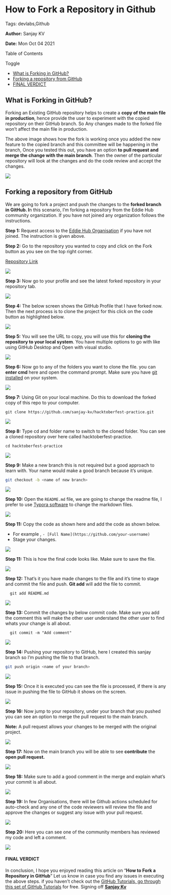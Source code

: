 How to Fork a Repository in Github
==================================

Tags: devlabs,Github

**Author:** Sanjay KV

**Date:** Mon Oct 04 2021

Table of Contents

Toggle

- [What is Forking in GitHub?](#what-is-forking-in-github)
- [Forking a repository from GitHub](#forking-a-repository-from-github)
- [FINAL VERDICT](#final-verdict)

What is Forking in GitHub?
--------------------------

Forking an Existing GitHub repository helps to create a **copy of the main file in production**, hence provide the user to experiment with the copied repository on their GitHub branch. So Any changes made to the forked file won’t affect the main file in production.

The above image shows how the fork is working once you added the new feature to the copied branch and this committee will be happening in the branch, Once you tested this out, you have an option **to pull request and merge the change with the main branch**. Then the owner of the particular repository will look at the changes and do the code review and accept the changes.

![](https://recodehive.com/wp-content/uploads/2021/04/Github-Repo-1024x509.png)

Forking a repository from GitHub
--------------------------------

We are going to fork a project and push the changes to the **forked branch in GitHub. I**n this scenario, I’m forking a repository from the Eddie Hub community organization. If you have not joined any organization follows the instructions.

**Step 1:** Request access to the [Eddie Hub Organisation](https://github.com/EddieHubCommunity) if you have not joined. The instruction is given above.

**Step 2:** Go to the repository you wanted to copy and click on the Fork button as you see on the top right corner.

[Repository Link](https://github.com/EddieHubCommunity/hacktoberfest-practice)

![](https://recodehive.com/wp-content/uploads/2021/10/image-1024x356.png)

**Step 3:** Now go to your profile and see the latest forked repository in your repository tab.

![](https://recodehive.com/wp-content/uploads/2021/10/image-1.png)

**Step 4:** The below screen shows the GitHub Profile that I have forked now. Then the next process is to clone the project for this click on the code button as highlighted below.

![](https://recodehive.com/wp-content/uploads/2021/10/image-2-1024x389.png)

**Step 5:** You will see the URL to copy, you will use this for **cloning the repository to your local system**. You have multiple options to go with like using GitHub Desktop and Open with visual studio.

![](https://recodehive.com/wp-content/uploads/2021/10/image-3.png)

**Step 6:** Now go to any of the folders you want to clone the file. you can **enter cmd** here and open the command prompt. Make sure you have [git installed](https://git-scm.com/downloads) on your system.

![](https://recodehive.com/wp-content/uploads/2021/10/image-4.png)

**Step 7:** Using Git on your local machine. Do this to download the forked copy of this repo to your computer.

    git clone https://github.com/sanjay-kv/hacktoberfest-practice.git

![](https://recodehive.com/wp-content/uploads/2021/10/image-5-1024x300.png)

**Step 8:** Type cd and folder name to switch to the cloned folder. You can see a cloned repository over here called hacktoberfest-practice.

    cd hacktoberfest-practice

![](https://recodehive.com/wp-content/uploads/2021/10/image-6-1024x393.png)

**Step 9:** Make a new branch this is not required but a good approach to learn with. Your name would make a good branch because it’s unique.
```bash copy
git checkout -b <name of new branch>
```
![](https://recodehive.com/wp-content/uploads/2021/10/image-7-1024x441.png)

**Step 10:** Open the `README.md` file, we are going to change the readme file, I prefer to use [Typora software](https://typora.io/) to change the markdown files.

![](https://recodehive.com/wp-content/uploads/2021/10/image-8-1024x381.png)

**Step 11:** Copy the code as shown here and add the code as shown below.

*   For example , `- [Full Name](https://github.com/your-username)`
*   Stage your changes.

![](https://recodehive.com/wp-content/uploads/2021/10/image-9.png)

**Step 11:** This is how the final code looks like. Make sure to save the file.

![](https://recodehive.com/wp-content/uploads/2021/10/image-10.png)

**Step 12:** That’s it you have made changes to the file and it’s time to stage and commit the file and push. **Git add** will add the file to commit.

      git add README.md

![](https://recodehive.com/wp-content/uploads/2021/10/image-11-1024x443.png)

**Step 13:** Commit the changes by below commit code. Make sure you add the comment this will make the other user understand the other user to find whats your change is all about.

      git commit -m "Add comment"

![](https://recodehive.com/wp-content/uploads/2021/10/image-12.png)

**Step 14:** Pushing your repository to GitHub, here I created this sanjay branch so I’m pushing the file to that branch.
```bash copy
git push origin <name of your branch>
```
![](https://recodehive.com/wp-content/uploads/2021/10/image-13.png)

**Step 15:** Once it is executed you can see the file is processed, if there is any issue in pushing the file to GitHub it shows on the screen.

![](https://recodehive.com/wp-content/uploads/2021/10/image-14.png)

**Step 16:** Now jump to your repository, under your branch that you pushed you can see an option to merge the pull request to the main branch.

**Note:** A pull request allows your changes to be merged with the original project.

![](https://recodehive.com/wp-content/uploads/2021/10/image-15-1024x413.png)

**Step 17:** Now on the main branch you will be able to see **contribute** the **open pull request.**

![](https://recodehive.com/wp-content/uploads/2021/10/image-18-1024x535.png)

**Step 18:** Make sure to add a good comment in the merge and explain what’s your commit is all about.

![](https://recodehive.com/wp-content/uploads/2021/10/image-16-1024x513.png)

**Step 19:** In few Organisations, there will be Github actions scheduled for auto-check and any one of the code reviewers will review the file and approve the changes or suggest any issue with your pull request.

![](https://recodehive.com/wp-content/uploads/2021/10/image-20.png)

**Step 20:** Here you can see one of the community members has reviewed my code and left a comment.

![](https://recodehive.com/wp-content/uploads/2021/10/image-21-1024x566.png)

#### FINAL VERDICT

In conclusion, I hope you enjoyed reading this article on “**How to Fork a Repository in GitHub**” Let us know in case you find any issues in executing the above steps. if you haven’t check out the [GitHub Tutorials, go through this set of GitHub Tutorials](https://recodehive.com/github-tutorials/) for free. Signing off **[Sanjay Kv](https://recodehive.com/sanjay/)**